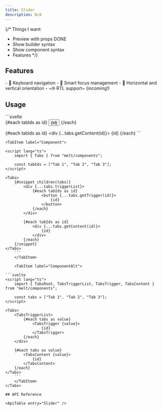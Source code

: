 ```yaml
---
title: Slider
description: N/A
---
```


{/*
Things I want:
- Preview with props DONE
- Show builder syntax
- Show component syntax
- Features
*/}

<Preview client:load />

## Features

<Features>
- 🎹 Keyboard navigation
- 🧠 Smart focus management
- 🔄 Horizontal and vertical orientation
- ~🌐 RTL support~ (incoming!)
</Features>

## Usage

<Tabs>
	<TabItem label="Builder">
```svelte
<script lang="ts">
	import { Tabs } from "melt/builders";

	const tabs = new Tabs()
	const tabIds = ["Tab 1", "Tab 2", "Tab 3"];
</script>

<div {...tabs.triggerList}>
	{#each tabIds as id}
		<button {...tabs.getTrigger(id)}>
			{id}
		</button>
	{/each}
</div>

{#each tabIds as id}
	<div {...tabs.getContent(id)}>
		{id}
	</div>
{/each}
	```
	</TabItem>

	<TabItem label="Component">

```svelte
<script lang="ts">
	import { Tabs } from "melt/components";

	const tabIds = ["Tab 1", "Tab 2", "Tab 3"];
</script>

<Tabs>
	{#snippet children(tabs)}
		<div {...tabs.triggerList}>
			{#each tabIds as id}
				<button {...tabs.getTrigger(id)}>
					{id}
				</button>
			{/each}
		</div>

		{#each tabIds as id}
			<div {...tabs.getContent(id)}>
				{id}
			</div>
		{/each}
	{/snippet}
</Tabs>
	```
	</TabItem>

	<TabItem label="ComponentAlt">

```svelte
<script lang="ts">
	import { TabsRoot, TabsTriggerList, TabsTrigger, TabsContent } from "melt/components";

	const tabs = ["Tab 1", "Tab 2", "Tab 3"];
</script>

<Tabs>
	<TabsTriggerList>
		{#each tabs as value}
			<TabsTrigger {value}>
				{id}
			</TabsTrigger>
		{/each}
	</div>

	{#each tabs as value}
		<TabsContent {value}>
			{id}
		</TabsContent>
	{/each}
</Tabs>
	```
	</TabItem>
</Tabs>

## API Reference

<ApiTable entry="Slider" />
